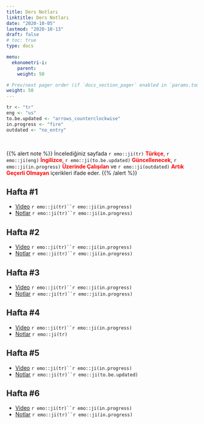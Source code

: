 ```yaml
---
title: Ders Notları
linktitle: Ders Notları
date: "2020-10-05"
lastmod: "2020-10-13"
draft: false
# toc: true
type: docs

menu:
  ekonometri-i:
    parent: 
    weight: 50

# Prev/next pager order (if `docs_section_pager` enabled in `params.toml`)
weight: 50
---
```


```r
tr <- "tr"
eng <- "us"
to.be.updated <- "arrows_counterclockwise"
in.progress <- "fire"
outdated <- "no_entry"
```

<br>

{{% alert note %}}
İncelediğiniz sayfada `r emo::ji(tr)` <font color="red">**Türkçe**</font>, `r emo::ji(eng)` <font color="red">**İngilizce**</font>, `r emo::ji(to.be.updated)` <font color="red">**Güncellenecek**</font>, `r emo::ji(in.progress)` <font color="red">**Üzerinde Çalışılan**</font> ve `r emo::ji(outdated)` <font color="red">**Artık Geçerli Olmayan**</font> içerikleri ifade eder.
{{% /alert %}}

## Hafta #1
- [Video]() `r emo::ji(tr)``r emo::ji(in.progress)`
- [Notlar](`r paste0(ekonometri.i.path, "Ekonometri_I_-_Hafta_1.pdf")`) `r emo::ji(tr)``r emo::ji(in.progress)`

## Hafta #2
- [Video]() `r emo::ji(tr)``r emo::ji(in.progress)`
- [Notlar](`r paste0(ekonometri.i.path, "Ekonometri_I_-_Hafta_2.pdf")`) `r emo::ji(tr)``r emo::ji(in.progress)`

## Hafta #3
- [Video]() `r emo::ji(tr)``r emo::ji(in.progress)`
- [Notlar](`r paste0(ekonometri.i.path, "Ekonometri_I_-_Hafta_3.pdf")`) `r emo::ji(tr)``r emo::ji(in.progress)`

## Hafta #4
- [Video]() `r emo::ji(tr)``r emo::ji(in.progress)`
- [Notlar](`r paste0(ekonometri.i.path, "Ekonometri_I_-_Hafta_4.pdf")`) `r emo::ji(tr)`

## Hafta #5
- [Video]() `r emo::ji(tr)``r emo::ji(in.progress)`
- [Notlar](`r paste0(ekonometri.i.path, "Ekonometri_I_-_Hafta_5.pdf")`) `r emo::ji(tr)``r emo::ji(to.be.updated)`

## Hafta #6
- [Video]() `r emo::ji(tr)``r emo::ji(in.progress)`
- [Notlar](`r paste0(ekonometri.i.path, "Ekonometri_I_-_Hafta_6.pdf")`) `r emo::ji(tr)``r emo::ji(in.progress)`

